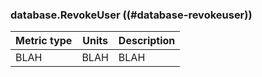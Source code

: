 ### database.RevokeUser ((#database-revokeuser))

Metric type | Units | Description
----------- | ----- | -----------
BLAH     | BLAH    | BLAH
